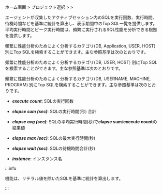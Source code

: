 ホーム画面 > プロジェクト選択 > <Cmdname sid="side_reportStat" className="uitext" /> > <Cmdname sid="side_dbSqlStat" className="uitext" />

エージェントが収集したアクティブセッション内のSQLを実行回数、実行時間、待機時間などを基準に統計を算出し、表示期間中のTop SQL一覧を提供します。平均実行時間とピーク実行時間は、頻繁に実行されるSQL性能を分析できる根拠を提供します。

<InDoc product="postgresql">

頻繁に性能分析のためによく分析するカテゴリ(DB, Application, USER, HOST) 別にTop SQLを検索することができます。主な参照基準は次のとおりです。

</InDoc>

<InDoc product="mysql">

頻繁に性能分析のためによく分析するカテゴリ(DB, USER, HOST) 別にTop SQLを検索することができます。主な参照基準は次のとおりです。

</InDoc>

<InDoc product="oracle-pro">

頻繁に性能分析のためによく分析するカテゴリ(DB, USERNAME, MACHINE, PROGRAM) 別にTop SQLを検索することができます。主な参照基準は次のとおりです。

</InDoc>

- **_execute count_**: SQLの実行回数

- **_elapse sum (sec)_**: SQLの実行時間(秒) 合計

- **_elapse avg (sec)_**: SQLの平均実行時間(秒)で**elapse sum**/**execute count**の結果値

- **_elapse max (sec)_**: SQLの最大実行時間(秒)

<Xclude product="mysql">

- **_elapse wait (sec)_**: SQLの待機時間合計(秒)

</Xclude>

- **_instance_**: インスタンス名

:::info

<Cmdname sid="side_dbSqlStat" className="uitext" />機能は、リテラル値を除いたSQLを基準に統計を算出します。

:::
